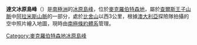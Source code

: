 {{expand|time=2014-01-02T16:49:00+00:00}}
{{unreferenced|time=2014-01-02T16:49:00+00:00}}
{{Coord|70|54|S|65|20|E|source:GNIS|display=title}}

'''達文冰原島峰'''（{{lang-en|Davern Nunatak}}）是[[南極洲|南極洲]]的[[冰原島峰|冰原島峰]]，位於[[麥克羅伯特森地|麥克羅伯特森地]]，屬於[[查爾斯王子山脈|查爾斯王子山脈]]中[[阿拉米斯山脈|阿拉米斯山脈]]的一部分，處於[[比舍山|比舍山]]以西3公里，根據[[澳大利亞|澳大利亞]]探險隊拍攝的空中照片繪入地圖，現時由[[南極條約體系|南極條約體系]]管理。

{{DEFAULTSORT:Davern Nunatak}}
[[Category:麥克羅伯特森地冰原島峰|Category:麥克羅伯特森地冰原島峰]]


{{MacRobertsonLand-geo-stub}}